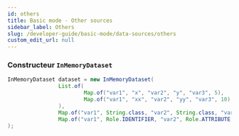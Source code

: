 ```yaml
---
id: others
title: Basic mode - Other sources
sidebar_label: Others
slug: /developer-guide/basic-mode/data-sources/others
custom_edit_url: null
---
```


### Constructeur `InMemoryDataset`

```java
InMemoryDataset dataset = new InMemoryDataset(
                List.of(
                        Map.of("var1", "x", "var2", "y", "var3", 5),
                        Map.of("var1", "xx", "var2", "yy", "var3", 10)
                ),
                Map.of("var1", String.class, "var2", String.class, "var3", Long.class),
                Map.of("var1", Role.IDENTIFIER, "var2", Role.ATTRIBUTE, "var3", Role.MEASURE)
);
```
